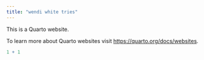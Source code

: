 ```yaml
---
title: "wendi white tries"
---
```


This is a Quarto website.

To learn more about Quarto websites visit <https://quarto.org/docs/websites>.

```r
1 + 1
```
